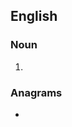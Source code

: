 ==English==

===Noun===
{{head|en|noun plural form}}

# {{plural of|lilac|lang=en}}

===Anagrams===
* {{anagrams|en|Callis|scilla}}